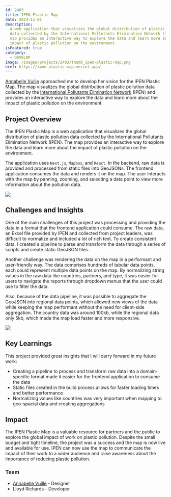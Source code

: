 ```yaml
---
id: 2403
title: IPEN Plastic Map
date: 2024-11-01
description:
  A web application that visualizes the global distribution of plastic pollution
  data collected by the International Pollutants Elimination Network (IPEN). The
  map provides an interactive way to explore the data and learn more about the
  impact of plastic pollution on the environment.
isFeatured: true
category:
  - DEVELOP
image: /images/projects/2403/thumb_ipen-plastic-map.png
href: https://ipen-plastic-map.vercel.app/
---
```


[Annabelle Vuille](https://www.linkedin.com/in/annabelle-vuille/) approached me
to develop her vision for the IPEN Plastic Map. The map visualizes the global
distribution of plastic pollution data collected by the
[International Pollutants Elimination Network](https://www.stoppoisonplastic.org/)
(IPEN) and provides an interactive way to explore the data and learn more about
the impact of plastic pollution on the environment.

## Project Overview

The IPEN Plastic Map is a web application that visualizes the global
distribution of plastic pollution data collected by the International Pollutants
Elimination Network (IPEN). The map provides an interactive way to explore the
data and learn more about the impact of plastic pollution on the environment.

The application uses `Next.js`, `Mapbox`, and `React`. In the backend, raw data
is provided and processed from static files into GeoJSONs. The frontend
application consumes the data and renders it on the map. The user interacts with
the map by panning, zooming, and selecting a data point to view more information
about the pollution data.

![](/images/projects/2403/ipen-plastic-map-01.png)

## Challenges and Insights

One of the main challenges of this project was processing and providing the data
in a format that the frontend application could consume. The raw data, an Excel
file provided by IPEN and collected from project leaders, was difficult to
normalize and included a lot of rich text. To create consistent data, I created
a pipeline to parse and transform the data through a series of scripts and
create static GeoJSON files.

Another challenge was rendering the data on the map in a performant and
user-friendly way. The data comprises hundreds of tabular data points, each
could represent multiple data points on the map. By normalizing string values in
the raw data like countries, partners, and type, it was easier for users to
navigate the reports through dropdown menus that the user could use to filter
the data.

Also, because of the data pipeline, it was possible to aggregate the GeoJSON
into regional data points, which allowed new views of the data while keeping the
map performant without the need for client-side aggregation. The country data
was around 100kb, while the regional data only 5kb, which made the map load
faster and more responsive.

![](/images/projects/2403/ipen-plastic-map-02.png)

## Key Learnings

This project provided great insights that I will carry forward in my future
work:

- Creating a pipeline to process and transform raw data into a domain-specific
  format made it easier for the frontend application to consume the data
- Static files created in the build process allows for faster loading times and
  better performance
- Normalizing values like countries was very important when mapping to
  geo-spacial data and creating aggregations

## Impact

The IPEN Plastic Map is a valuable resource for partners and the public to
explore the global impact of work on plastic pollution. Despite the small budget
and tight timeline, the project was a success and the map is now live and
available for use. IPEN can now use the map to communicate the impact of their
work to a wider audience and raise awareness about the importance of reducing
plastic pollution.

### Team

- [Annabelle Vuille](https://www.linkedin.com/in/annabelle-vuille/) - Designer
- Lloyd Richards - Developer
